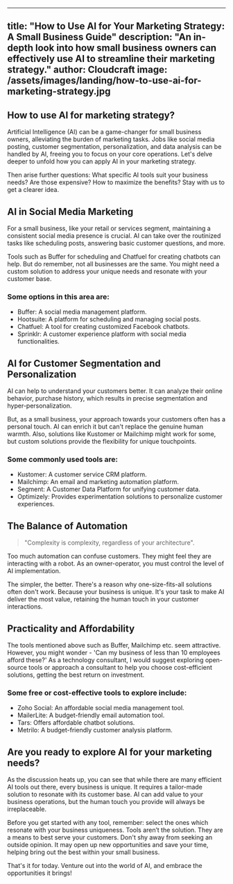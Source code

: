 
---
title: "How to Use AI for Your Marketing Strategy: A Small Business Guide"
description: "An in-depth look into how small business owners can effectively use AI to streamline their marketing strategy."
author: Cloudcraft
image: /assets/images/landing/how-to-use-ai-for-marketing-strategy.jpg
---

## How to use AI for marketing strategy?

Artificial Intelligence (AI) can be a game-changer for small business owners, alleviating the burden of marketing tasks. Jobs like social media posting, customer segmentation, personalization, and data analysis can be handled by AI, freeing you to focus on your core operations. Let's delve deeper to unfold how you can apply AI in your marketing strategy.

Then arise further questions: What specific AI tools suit your business needs? Are those expensive? How to maximize the benefits? Stay with us to get a clearer idea.

<ServicesBlurb />

## AI in Social Media Marketing

For a small business, like your retail or services segment, maintaining a consistent social media presence is crucial. AI can take over the routinized tasks like scheduling posts, answering basic customer questions, and more.

Tools such as Buffer for scheduling and Chatfuel for creating chatbots can help. But do remember, not all businesses are the same. You might need a custom solution to address your unique needs and resonate with your customer base.

### Some options in this area are:

 * Buffer: A social media management platform.
 * Hootsuite: A platform for scheduling and managing social posts.
 * Chatfuel: A tool for creating customized Facebook chatbots.
 * Sprinklr: A customer experience platform with social media functionalities.

## AI for Customer Segmentation and Personalization

AI can help to understand your customers better. It can analyze their online behavior, purchase history, which results in precise segmentation and hyper-personalization.

But, as a small business, your approach towards your customers often has a personal touch. AI can enrich it but can't replace the genuine human warmth. Also, solutions like Kustomer or Mailchimp might work for some, but custom solutions provide the flexibility for unique touchpoints.

### Some commonly used tools are:

 * Kustomer: A customer service CRM platform.
 * Mailchimp: An email and marketing automation platform.
 * Segment: A Customer Data Platform for unifying customer data.
 * Optimizely: Provides experimentation solutions to personalize customer experiences.

<GetStartedBlurb />

## The Balance of Automation

<blockquote>
"Complexity is complexity, regardless of your architecture".
</blockquote>

Too much automation can confuse customers. They might feel they are interacting with a robot. As an owner-operator, you must control the level of AI implementation.

The simpler, the better. There's a reason why one-size-fits-all solutions often don't work. Because your business is unique. It's your task to make AI deliver the most value, retaining the human touch in your customer interactions.

## Practicality and Affordability

The tools mentioned above such as Buffer, Mailchimp etc. seem attractive. However, you might wonder - 'Can my business of less than 10 employees afford these?' As a technology consultant, I would suggest exploring open-source tools or approach a consultant to help you choose cost-efficient solutions, getting the best return on investment.

### Some free or cost-effective tools to explore include:

 * Zoho Social: An affordable social media management tool.
 * MailerLite: A budget-friendly email automation tool.
 * Tars: Offers affordable chatbot solutions.
 * Metrilo: A budget-friendly customer analysis platform.

## Are you ready to explore AI for your marketing needs?

As the discussion heats up, you can see that while there are many efficient AI tools out there, every business is unique. It requires a tailor-made solution to resonate with its customer base. AI can add value to your business operations, but the human touch you provide will always be irreplaceable.

Before you get started with any tool, remember: select the ones which resonate with your business uniqueness. Tools aren’t the solution. They are a means to best serve your customers. Don't shy away from seeking an outside opinion. It may open up new opportunities and save your time, helping bring out the best within your small business.

That's it for today. Venture out into the world of AI, and embrace the opportunities it brings!
